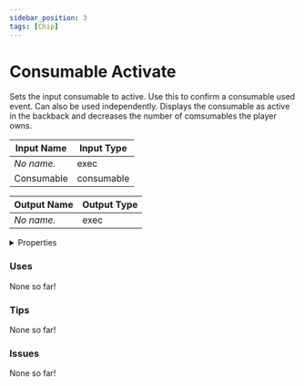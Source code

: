 ```yaml
---
sidebar_position: 3
tags: [Chip]
---
```


# Consumable Activate

Sets the input consumable to active. Use this to confirm a consumable used event. Can also be used independently. Displays the consumable as active in the backback and decreases the number of comsumables the player owns.



| Input Name | Input Type |
|-----------|-----------|
| *No name.* | exec |
| Consumable | consumable |

| Output Name | Output Type |
|-----------|-----------|
| *No name.* | exec |


<details>
  <summary>Properties</summary>
  <div>
    <div>
    <table>
      <thead>
        <tr>
          <th>Is beta required?</th>
          <th>❌</th>
        </tr>
        <tr>
          <th>Is this chip a trolling risk?</th>
          <th>❌</th>
        </tr>
        <tr>
          <th>Chip UUPD</th>
          <th>d7ea08ab-aee6-43d0-99e1-54478ac3db7f</th>
        </tr>
      </thead>
    </table>
    </div>
  </div>
</details>

### Uses

None so far!

### Tips

None so far!

### Issues

None so far!